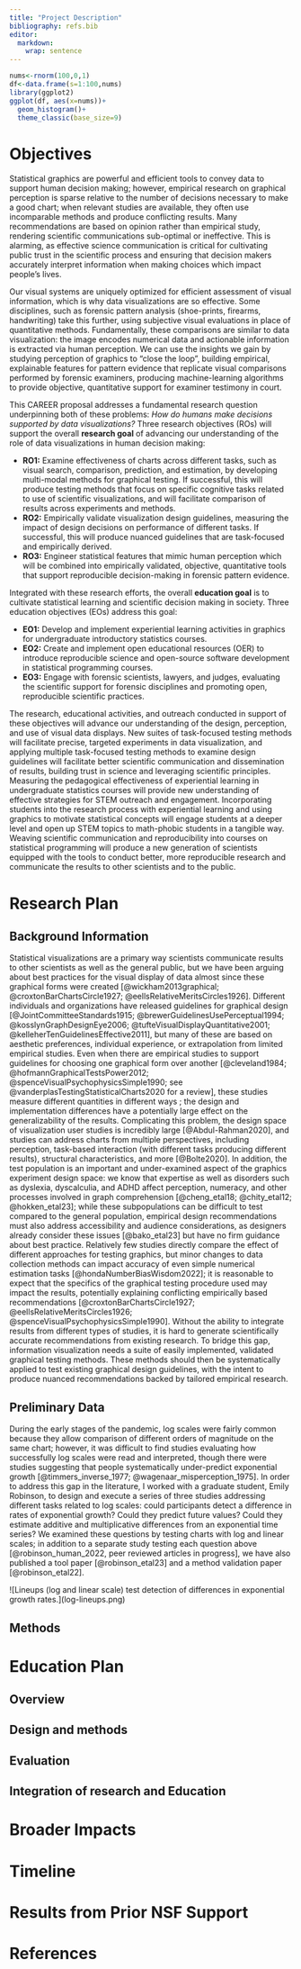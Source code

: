 ```yaml
---
title: "Project Description"
bibliography: refs.bib
editor: 
  markdown: 
    wrap: sentence
---
```


::: {.content-visible when-format="pdf"}
\newsection{D}
:::

```r
nums<-rnorm(100,0,1)
df<-data.frame(s=1:100,nums)
library(ggplot2)
ggplot(df, aes(x=nums))+
  geom_histogram()+
  theme_classic(base_size=9)
```

<!-- https://vcresearch.berkeley.edu/sites/default/files/inline-files/CAREER_Writing_Guide_2017_final.pdf -->

# Objectives

<!-- 1. Objectives/Specific Aims/Goals -->

<!-- Other names for these are goals, research thrusts, etc. You can call these whatever you like or whatever is most used in your field. -->

<!-- • Try to fit this information on one page. -->

<!-- • Start with a brief problem statement to introduce your research question and state why it is important. -->

<!-- • Put the solution to your research question in context of your overall, long-term career objectives. -->

<!-- • Identify the specific objective for the present proposal. -->

<!-- • Describe your overall hypothesis for your specific objective. -->

<!-- • List your specific aims for how you will accomplish the objectives of your proposal.  -->

<!--    o Each aim is to find out information, not to do a method (a method supports an aim, but is not the purpose of the aim; i.e., the aim should be outcome-oriented). -->

<!--    o Limit yourself to 2-4 aims. -->

<!--    o Be declarative (use short bullet points). -->

<!--    o Make sure aims are not inter-dependent but supportive of each other (i.e., make sure that if the first step of your proposal doesn’t turn out the way you expect, your entire proposal won't fail). -->

<!--    o Link your specific aims to hypotheses, as appropriate. -->

<!-- • Close this section with a statement on your expected outcomes, emphasizing the project's innovation. -->

<!-- • It can be very useful to try to diagram your objective and aims. -->

<!-- Problem statement:  -->

Statistical graphics are powerful and efficient tools to convey data to support human decision making; however, empirical research on graphical perception is sparse relative to the number of decisions necessary to make a good chart; when relevant studies are available, they often use incomparable methods and produce conflicting results.
Many recommendations are based on opinion rather than empirical study, rendering scientific communications sub-optimal or ineffective.
This is alarming, as effective science communication is critical for cultivating public trust in the scientific process and ensuring that decision makers accurately interpret information when making choices which impact people's lives.

Our visual systems are uniquely optimized for efficient assessment of visual information, which is why data visualizations are so effective.
Some disciplines, such as forensic pattern analysis (shoe-prints, firearms, handwriting) take this further, using subjective visual evaluations in place of quantitative methods.
Fundamentally, these comparisons are similar to data visualization: the image encodes numerical data and actionable information is extracted via human perception.
We can use the insights we gain by studying perception of graphics to "close the loop", building empirical, explainable features for pattern evidence that replicate visual comparisons performed by forensic examiners, producing machine-learning algorithms to provide objective, quantitative support for examiner testimony in court.

This CAREER proposal addresses a fundamental research question underpinning both of these problems: *How do humans make decisions supported by data visualizations?* Three research objectives (ROs) will support the overall **research goal** of advancing our understanding of the role of data visualizations in human decision making:

-   **RO1:** Examine effectiveness of charts across different tasks, such as visual search, comparison, prediction, and estimation, by developing multi-modal methods for graphical testing. If successful, this will produce testing methods that focus on specific cognitive tasks related to use of scientific visualizations, and will facilitate comparison of results across experiments and methods.
-   **RO2:** Empirically validate visualization design guidelines, measuring the impact of design decisions on performance of different tasks. If successful, this will produce nuanced guidelines that are task-focused and empirically derived.
-   **RO3:** Engineer statistical features that mimic human perception which will be combined into empirically validated, objective, quantitative tools that support reproducible decision-making in forensic pattern evidence.

Integrated with these research efforts, the overall **education goal** is to cultivate statistical learning and scientific decision making in society.
Three education objectives (EOs) address this goal:

-   **EO1:** Develop and implement experiential learning activities in graphics for undergraduate introductory statistics courses.
-   **EO2:** Create and implement open educational resources (OER) to introduce reproducible science and open-source software development in statistical programming courses.
-   **EO3:** Engage with forensic scientists, lawyers, and judges, evaluating the scientific support for forensic disciplines and promoting open, reproducible scientific practices.

The research, educational activities, and outreach conducted in support of these objectives will advance our understanding of the design, perception, and use of visual data displays.
New suites of task-focused testing methods will facilitate precise, targeted experiments in data visualization, and applying multiple task-focused testing methods to examine design guidelines will facilitate better scientific communication and dissemination of results, building trust in science and leveraging scientific principles.
Measuring the pedagogical effectiveness of experiential learning in undergraduate statistics courses will provide new understanding of effective strategies for STEM outreach and engagement.
Incorporating students into the research process with experiential learning and using graphics to motivate statistical concepts will engage students at a deeper level and open up STEM topics to math-phobic students in a tangible way.
Weaving scientific communication and reproducibility into courses on statistical programming will produce a new generation of scientists equipped with the tools to conduct better, more reproducible research and communicate the results to other scientists and to the public.

# Research Plan

<!-- 2. Research Plan -->

<!-- Note: The research and educational activities do not need to be addressed separately if the relationship between them is such that it works best to present an integrated project where the two are interspersed throughout the Project Description. -->

## Background Information

<!-- a. Background information -->

<!-- This section lets you: -->

<!-- 1. Orient reader to your subject, providing scientific background and context. -->

<!-- 2. Establish the importance and novelty of your project. -->

<!-- 3. Show your knowledge of the area through a solid review and objective citation of prior related work. -->

<!-- 4. Reveal that you are aware of opportunities, gaps, and roadblocks in your field.  -->

<!-- 5. Persuade the reviewers to become invested in your work by showing how your research matters for the field and their own research. -->

<!-- Write this section in nontechnical terms for a broader audience. -->

<!-- Importance of Scientific visualizations -->

Statistical visualizations are a primary way scientists communicate results to other scientists as well as the general public, but we have been arguing about best practices for the visual display of data almost since these graphical forms were created [@wickham2013graphical; @croxtonBarChartsCircle1927; @eellsRelativeMeritsCircles1926].
Different individuals and organizations have released guidelines for graphical design [@JointCommitteeStandards1915; @brewerGuidelinesUsePerceptual1994; @kosslynGraphDesignEye2006; @tufteVisualDisplayQuantitative2001; @kelleherTenGuidelinesEffective2011], but many of these are based on aesthetic preferences, individual experience, or extrapolation from limited empirical studies.
Even when there are empirical studies to support guidelines for choosing one graphical form over another <!-- to increase perceptual accuracy and decrease viewer effort  --> [@cleveland1984; @hofmannGraphicalTestsPower2012; @spenceVisualPsychophysicsSimple1990; see @vanderplasTestingStatisticalCharts2020 for a review], these studies measure different quantities <!-- (estimation accuracy vs. ability to perceive a departure from a null model) --> in different ways <!-- (direct numerical estimation vs. comparative estimation of proportions) -->; the design and implementation differences have a potentially large effect on the generalizability of the results.
Complicating this problem, the design space of visualization user studies is incredibly large [@Abdul-Rahman2020], and studies can address charts from multiple perspectives, including perception, task-based interaction (with different tasks producing different results), structural characteristics, and more [@Bolte2020].
In addition, the test population is an important and under-examined aspect of the graphics experiment design space: we know that expertise as well as disorders such as dyslexia, dyscalculia, and ADHD affect perception, numeracy, and other processes involved in graph comprehension [@cheng_etal18; @chity_etal12; @hokken_etal23]; while these subpopulations can be difficult to test compared to the general population, empirical design recommendations must also address accessibility and audience considerations, as designers already consider these issues [@bako_etal23] but have no firm guidance about best practice.
<!-- Address Perception vs. Task vs. Structure vs. Meta Perception Testing methods (Measures in Visualization Space, Bolte & Bruckner, in Foundations of Data Visualization) --> Relatively few studies directly compare the effect of different approaches for testing graphics, but minor changes to data collection methods can impact accuracy of even simple numerical estimation tasks [@hondaNumberBiasWisdom2022]; it is reasonable to expect that the specifics of the graphical testing procedure used may impact the results, potentially explaining conflicting empirically based recommendations [@croxtonBarChartsCircle1927; @eellsRelativeMeritsCircles1926; @spenceVisualPsychophysicsSimple1990].
Without the ability to integrate results from different types of studies, it is hard to generate scientifically accurate recommendations from existing research.
To bridge this gap, information visualization needs a suite of easily implemented, validated graphical testing methods.
These methods should then be systematically applied to test existing graphical design guidelines, with the intent to produce nuanced recommendations backed by tailored empirical research.

## Preliminary Data

<!-- b. Preliminary data -->

<!-- This is the place to highlight your own preliminary data, showing your ability to develop and test hypotheses, design rigorous experiments, perform experimental techniques, and analyze and interpret data. -->

<!-- • Illustrate the relevance of your preliminary data to your specific aims/goals and how it relates to your proposed research plan. -->

<!-- • Use high quality graphics and tables to illustrate your data and results. -->

During the early stages of the pandemic, log scales were fairly common because they allow comparison of different orders of magnitude on the same chart; however, it was difficult to find studies evaluating how successfully log scales were read and interpreted, though there were studies suggesting that people systematically under-predict exponential growth [@timmers_inverse_1977; @wagenaar_misperception_1975].
In order to address this gap in the literature, I worked with a graduate student, Emily Robinson, to design and execute a series of three studies addressing different tasks related to log scales: could participants detect a difference in rates of exponential growth?
Could they predict future values?
Could they estimate additive and multiplicative differences from an exponential time series?
We examined these questions by testing charts with log and linear scales; in addition to a separate study testing each question above [@robinson_human_2022, peer reviewed articles in progress], we have also published a tool paper [@robinson_etal23] and a method validation paper [@robinson_etal22]. 

```{=html}
![Lineups (log and linear scale) test detection of differences in exponential growth rates.](log-lineups.png)
```

```{=tex}
\begin{wrapfigure}{R}{.5\textwidth}  
\includegraphics{log-lineups.png}
\caption{Lineups (log and linear scale) test detection of differences in exponential growth rates.}
\end{wrapfigure}
```


## Methods

<!-- c. Methods -->

<!-- This is generally the longest section of the research plan, where you develop the details of your project. This section is not just about methods but design. -->

<!-- Suggested format for this section: -->

<!-- D. RESEARCH DESIGN AND METHODS -->

<!-- Introductory paragraph to orient reviewer to what you plan to do. -->

<!-- When outlining your experimental plan: -->

<!-- • Base it on your specific aims—restate the aims and describe the flow of experiments for each aim. -->

<!-- • Describe methodology for each aim, establishing your expertise with the approach by linking back to your preliminary studies and assessing the strengths and limitations of your approach. -->

<!-- • Cite appropriate references. -->

<!-- • Describe the timeline and sequence of experiments. -->

<!-- • Talk about relevance to the field. -->

<!-- D.1. Aim 1. Repeat Specific Aim from page 1. -->

<!-- D.1.a. Hypothesis and Rationale. -->

<!-- D.1.b. Experimental Plan. -->

<!-- D.1.c. Expected Outcomes/Evaluation -->

<!-- D.1.d. Potential Pitfalls and Alternative Approaches -->

<!-- Discuss the limitations of each approach you are proposing and how they may affect your results and data.  -->

<!-- • Call attention to potential difficulties and propose alternatives you will use if a technique is inadequate or the results are inconclusive. -->

<!-- • Describe potential pitfalls and what you will do if they occur. -->

<!-- • State what you will do if results are negative, how negative findings will also advance the field, and what you will do next. -->

<!-- D.1.e Evaluation -->

<!-- Describe how you will assess your research program. -->

<!-- • Consider linking this to your timeline and/or milestones. -->

<!-- • Describe future plans. -->

<!-- • Identify what others will be able to do with your research results. -->

<!-- D.1.f Future Steps -->

# Education Plan

<!-- 3. Education Plan -->

<!-- Suggested length is 3-5 pages. Tips: Use first person, and refer to experiences that have informed your approach to education/teaching/mentoring.  -->

## Overview

<!-- a. Overview/background/aims -->

<!-- Frame a big picture for your education plan. Include background, motivation, rationale, and aims for each major activity in the plan (e.g., Aim 1, Aim 2, Aim 3.). Suggest limiting to 3 major aims. -->

## Design and methods

<!-- b. Design and methods -->

<!-- For each aim listed in 3a, describe the target audience, needs/gaps to be addressed, methods, resources (including  personnel, partnerships, budget), and measurable desired outcomes (i.e., what would success look like?). -->

## Evaluation

<!-- c. Evaluation -->

<!-- Describe how you will assess your education program. -->

<!-- • Consider linking this to your timeline. -->

<!-- Tip: Refer to the NSF User Friendly Handbook for Project Evaluation: nsf.gov/pubs/2002/nsf02057/nsf02057.pdf -->

## Integration of research and Education

<!-- d. Integration of research and education -->

<!-- How will your research impact your education goals and how will your education activities feed back into your research? -->

# Broader Impacts

<!-- 4. Broader Impacts -->

<!-- You must include a separate section that addresses the Broader Impacts of your proposal. -->

<!-- • Must use the section heading "Broader Impacts" somewhere in your proposal. -->

<!-- • Describe the broader impacts that are intrinsic to your research, as well as those that result from your education activities. -->

<!-- • As an alternative to one section on broader impacts, you could have multiple sections throughout the proposal that are paired with each aim. In this case, be sure that you still create a separate section with the heading "Broader Impacts." -->

# Timeline

<!-- 5. Timeline -->

<!-- This is where you show how everything will fit together. -->

<!-- • Propose an appropriate amount of work for the funding period. Reviewers are sensitive to proposals that seem “overly ambitious.” -->

<!-- • Provide a diagram of your timeline over the funding period, showing when you will hit certain milestones, or provide a list of milestones you will achieve in each year. -->

<!-- • Include key milestones for each education aim -->

# Results from Prior NSF Support

<!-- 6. Results from Prior NSF Support -->

<!-- Describe support from past 5 years per GPG instructions. If you have none, write “Not applicable.” Use this format: -->

<!-- (a) The NSF award number, amount and period of support. -->

<!-- (b) The title of the project. -->

<!-- (c) A summary of the results of the completed work, including accomplishments, supported by the award. The results must be separately described under two distinct headings: Intellectual Merit and Broader Impacts. -->

<!-- (d) A listing of the publications resulting from the NSF award. -->

<!-- (e) Evidence of research products and their availability, including, but not limited to: data, publications, samples, physical collections, software, and models, as described in any Data Management Plan. -->

<!-- (f) Write "Not applicable." (This section is for if the proposal is for renewed support.)  -->

<!-- If the project was recently awarded and therefore no new results exist, describe the major goals and broader impacts of the project. -->

::: {.content-visible when-format="pdf"}
\clearpage
:::

# References {.unnumbered}

::: {.content-visible when-format="pdf"}
\newsection{E}
:::
